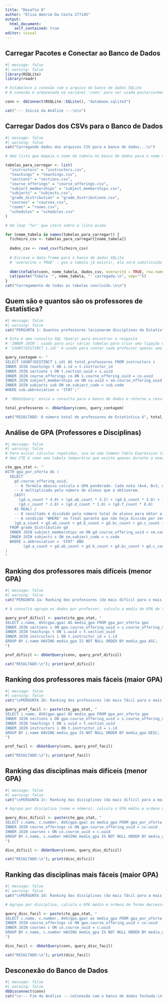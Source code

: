 ---
title: "Desafio 8"
author: "Elisa Amorim Da Costa 277145"
output:
  html_document:
    self_contained: true
editor: visual
---

## Carregar Pacotes e Conectar ao Banco de Dados 

```{r}
#| message: false
#| warning: false
library(RSQLite)
library(readr)

# Estabelece a conexão com o arquivo do banco de dados SQLite
# A conexão é armazenada na variável 'conn' para ser usada posteriormente

conn <- dbConnect(RSQLite::SQLite(), "database.sqlite3")

cat("--- Início da Análise ---\n\n")
```

## Carregar Dados dos CSVs para o Banco de Dados 

```{r}
#| message: false
#| warning: false
cat("Carregando dados dos arquivos CSV para o banco de dados...\n")

# Uma lista que mapeia o nome da tabela no banco de dados para o nome do arquivo .csv

tabelas_para_carregar <- list(
  "instructors" = "instructors.csv",
  "teachings" = "teachings.csv",
  "sections" = "sections.csv",
  "course_offerings" = "course_offerings.csv",
  "subject_memberships" = "subject_memberships.csv",
  "subjects" = "subjects.csv",
  "grade_distribution" = "grade_distributions.csv",
  "courses" = "courses.csv",
  "rooms" = "rooms.csv",
  "schedules" = "schedules.csv"
)

# Um loop 'for' que itera sobre a lista acima

for (nome_tabela in names(tabelas_para_carregar)) {
  ficheiro_csv <- tabelas_para_carregar[[nome_tabela]]
  
  dados_csv <- read_csv(ficheiro_csv)
  
  # Escreve o data frame para o banco de dados SQLite
  # 'overwrite = TRUE' : gse a tabela já existir, ela será substituída
  
  dbWriteTable(conn, nome_tabela, dados_csv, overwrite = TRUE, row.names = FALSE)
  cat(paste("Tabela '", nome_tabela, "' carregada.\n", sep=""))
}
cat("Carregamento de todas as tabelas concluído.\n\n")
```

## Quem são e quantos são os professores de Estatística? 

```{r}
#| message: false
#| warning: false
cat("PERGUNTA 1: Quantos professores lecionaram disciplinas de Estatística?\n")

# Esta é uma consulta SQL (Query) para encontrar a resposta
# 'INNER JOIN': usado para unir várias tabelas para criar uma ligação entre 'instructors' (professores) e 'subjects' (assuntos/disciplinas)
# 'COUNT(DISTINCT i.id)' é usado para contar cada professor apenas uma vez, mesmo que ele tenha lecionado várias disciplinas de estatística

query_contagem <- "
SELECT COUNT(DISTINCT i.id) AS total_professores FROM instructors i
INNER JOIN teachings t ON i.id = t.instructor_id
INNER JOIN sections s ON t.section_uuid = s.uuid
INNER JOIN course_offerings co ON s.course_offering_uuid = co.uuid
INNER JOIN subject_memberships sm ON co.uuid = sm.course_offering_uuid
INNER JOIN subjects sub ON sm.subject_code = sub.code
WHERE sub.abbreviation = 'STAT';"

# 'dbGetQuery' envia a consulta para o banco de dados e retorna o resultado

total_professores <- dbGetQuery(conn, query_contagem)

cat("RESULTADO: O número total de professores de Estatística é", total_professores$total_professores, "\n\n")
```

## Análise de GPA (Professores e Disciplinas) 

```{r}
#| message: false
#| warning: false
# Para evitar cálculos repetidos, usa-se uma Common Table Expression (CTE) com o nome 'gpa_por_oferta'
# Uma CTE é como uma tabela temporária que existe apenas durante a execução da consulta

cte_gpa_stat <- "
WITH gpa_por_oferta AS (
  SELECT
    gd.course_offering_uuid,
    -- A fórmula abaixo calcula o GPA ponderado. Cada nota (A=4, B=3, etc.)
    -- é multiplicada pelo número de alunos que a obtiveram.
    CAST(
      (gd.a_count * 4.0) + (gd.ab_count * 3.5) + (gd.b_count * 3.0) + (gd.bc_count * 2.5) +
      (gd.c_count * 2.0) + (gd.d_count * 1.0) + (gd.f_count * 0.0)
    AS REAL) /
    -- O resultado é dividido pelo número total de alunos para obter a média.
    -- A condição 'WHERE' no final garante que não haja divisão por zero.
    (gd.a_count + gd.ab_count + gd.b_count + gd.bc_count + gd.c_count + gd.d_count + gd.f_count) AS gpa
  FROM grade_distribution gd
  INNER JOIN subject_memberships sm ON gd.course_offering_uuid = sm.course_offering_uuid
  INNER JOIN subjects s ON sm.subject_code = s.code
  WHERE s.abbreviation = 'STAT' AND
        (gd.a_count + gd.ab_count + gd.b_count + gd.bc_count + gd.c_count + gd.d_count + gd.f_count) > 0
)
"
```

## Ranking dos professores mais difíceis (menor GPA)

```{r}
#| message: false
#| warning: false
cat("PERGUNTA 2a: Ranking dos professores (do mais difícil para o mais fácil)\n")

# A consulta agrupa os dados por professor, calcula a média de GPA de todas as turmas que ele lecionou e ordena o resultado em ordem crescente ('ASC') de GPA

query_prof_dificil <- paste(cte_gpa_stat, "
SELECT i.name, AVG(gpo.gpa) AS media_gpa FROM gpa_por_oferta gpo
INNER JOIN sections s ON gpo.course_offering_uuid = s.course_offering_uuid
INNER JOIN teachings t ON s.uuid = t.section_uuid
INNER JOIN instructors i ON t.instructor_id = i.id
GROUP BY i.name HAVING media_gpa IS NOT NULL ORDER BY media_gpa ASC;
")

prof_dificil <- dbGetQuery(conn, query_prof_dificil)

cat("RESULTADO:\n"); print(prof_dificil)
```

## Ranking dos professores mais fáceis (maior GPA)

```{r}
#| message: false
#| warning: false
cat("\nPERGUNTA 2b: Ranking dos professores (do mais fácil para o mais difícil)\n")

query_prof_facil <- paste(cte_gpa_stat, "
SELECT i.name, AVG(gpo.gpa) AS media_gpa FROM gpa_por_oferta gpo
INNER JOIN sections s ON gpo.course_offering_uuid = s.course_offering_uuid
INNER JOIN teachings t ON s.uuid = t.section_uuid
INNER JOIN instructors i ON t.instructor_id = i.id
GROUP BY i.name HAVING media_gpa IS NOT NULL ORDER BY media_gpa DESC;
")

prof_facil <- dbGetQuery(conn, query_prof_facil)

cat("RESULTADO:\n"); print(prof_facil)
```

## Ranking das disciplinas mais difíceis (menor GPA)

```{r}
#| message: false
#| warning: false
cat("\nPERGUNTA 2c: Ranking das disciplinas (da mais difícil para a mais fácil)\n")

# Agrupa por disciplina (nome e número), calcula o GPA médio e ordena de forma crescente

query_disc_dificil <- paste(cte_gpa_stat, "
SELECT c.name, c.number, AVG(gpo.gpa) as media_gpa FROM gpa_por_oferta gpo
INNER JOIN course_offerings co ON gpo.course_offering_uuid = co.uuid
INNER JOIN courses c ON co.course_uuid = c.uuid
GROUP BY c.name, c.number HAVING media_gpa IS NOT NULL ORDER BY media_gpa ASC;
")

disc_dificil <- dbGetQuery(conn, query_disc_dificil)

cat("RESULTADO:\n"); print(disc_dificil)
```

## Ranking das disciplinas mais fáceis (maior GPA)

```{r}
#| message: false
#| warning: false
cat("\nPERGUNTA 2d: Ranking das disciplinas (da mais fácil para a mais difícil)\n")

# Agrupa por disciplina, calcula o GPA médio e ordena de forma decrescente

query_disc_facil <- paste(cte_gpa_stat, "
SELECT c.name, c.number, AVG(gpo.gpa) as media_gpa FROM gpa_por_oferta gpo
INNER JOIN course_offerings co ON gpo.course_offering_uuid = co.uuid
INNER JOIN courses c ON co.course_uuid = c.uuid
GROUP BY c.name, c.number HAVING media_gpa IS NOT NULL ORDER BY media_gpa DESC;
")

disc_facil <- dbGetQuery(conn, query_disc_facil)

cat("RESULTADO:\n"); print(disc_facil)
```

## Desconexão do Banco de Dados 
```{r}
#| message: false
#| warning: false
dbDisconnect(conn)
cat("\n--- Fim da Análise ---\nConexão com o banco de dados fechada.\n")
```
